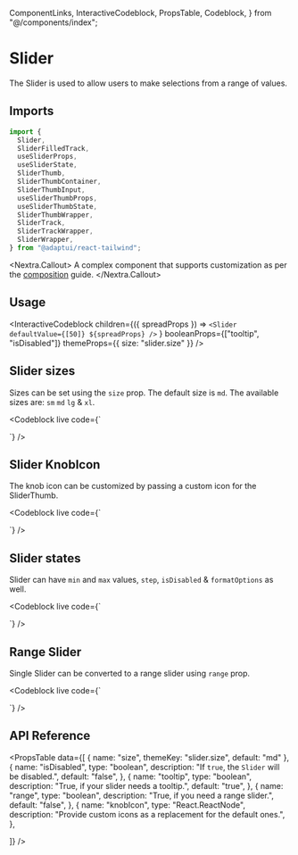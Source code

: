   ComponentLinks,
  InteractiveCodeblock,
  PropsTable,
  Codeblock,
} from "@/components/index";

# Slider

The Slider is used to allow users to make selections from a range of values.

<ComponentLinks github="slider" theme="slider" story="forms-slider" />

## Imports

```js
import {
  Slider,
  SliderFilledTrack,
  useSliderProps,
  useSliderState,
  SliderThumb,
  SliderThumbContainer,
  SliderThumbInput,
  useSliderThumbProps,
  useSliderThumbState,
  SliderThumbWrapper,
  SliderTrack,
  SliderTrackWrapper,
  SliderWrapper,
} from "@adaptui/react-tailwind";
```

<Nextra.Callout>
  A complex component that supports customization as per the
  [composition](/docs/composition) guide.
</Nextra.Callout>

## Usage

<InteractiveCodeblock
  children={({ spreadProps }) =>
    `<Slider defaultValue={[50]} ${spreadProps} />`
  }
  booleanProps={["tooltip", "isDisabled"]}
  themeProps={{ size: "slider.size" }}
/>

## Slider sizes

Sizes can be set using the `size` prop. The default size is `md`. The available
sizes are: `sm` `md` `lg` & `xl`.

<Codeblock
  live
  code={`
<div className="inline-flex flex-col space-y-2">
  <Slider size="sm" defaultValue={[50]} />
  <Slider size="md" defaultValue={[50]} />
  <Slider size="lg" defaultValue={[50]} />
  <Slider size="xl" defaultValue={[50]} />
</div>
`}
/>

## Slider KnobIcon

The knob icon can be customized by passing a custom icon for the SliderThumb.

<Codeblock
  live
  code={`
<div className="inline-flex flex-col space-y-2">
  <Slider size="md" defaultValue={[50]} knobIcon={SliderDefaultKnobIcon} />
</div>
`}
/>

## Slider states

Slider can have `min` and `max` values, `step`, `isDisabled` & `formatOptions`
as well.

<Codeblock
  live
  code={`
<div className="inline-flex flex-col space-y-2">
  <Slider size="md" defaultValue={[50]} minValue={20} maxValue={80} />
  <Slider size="md" defaultValue={[50]} minValue={20} maxValue={80} step={10} />
  <Slider size="md" defaultValue={[50]} minValue={20} maxValue={80} step={10} isDisabled={true} />
  <Slider size="md" defaultValue={[50]} formatOptions={{
      style: "unit",
      unit: "celsius",
      unitDisplay: "narrow",
    }} />
</div>
`}
/>

## Range Slider

Single Slider can be converted to a range slider using `range` prop.

<Codeblock
  live
  code={`
<div className="inline-flex flex-col space-y-2">
  <Slider size="md" defaultValue={[33, 66]} range />
</div>
`}
/>

## API Reference

<PropsTable
  data={[
    { name: "size", themeKey: "slider.size", default: "md" },
    {
      name: "isDisabled",
      type: "boolean",
      description: "If `true`, the `Slider` will be disabled.",
      default: "false",
    },
    {
      name: "tooltip",
      type: "boolean",
      description: "True, if your slider needs a tooltip.",
      default: "true",
    },
    {
      name: "range",
      type: "boolean",
      description: "True, if you need a range slider.",
      default: "false",
    },
    {
      name: "knobIcon",
      type: "React.ReactNode",
      description: "Provide custom icons as a replacement for the default ones.",
    },

]} />
